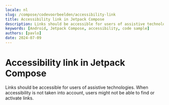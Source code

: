```yaml
---
locale: nl
slug: /compose/codevoorbeelden/accessibility-link
title: Accessibility link in Jetpack Compose
description: Links should be accessible for users of assistive technologies.
keywords: [Android, Jetpack Compose, accessibility, code sample]
authors: [pavlo]
date: 2024-07-09
---
```


# Accessibility link in Jetpack Compose

Links should be accessible for users of assistive technologies. When accessibility is not taken into account, users might not be able to find or activate links.

<CodeSample id="accessibility-link" platform="compose" locale="nl"/>
